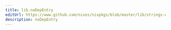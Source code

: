 ```yaml
---
title: lib.noDepEntry
editUrl: https://www.github.com/nixos/nixpkgs/blob/master/lib/strings-with-deps.nix#L78C16
description: noDepEntry
---
```




<LinkCard
    title="Contribute Now!"
    description="API Documentation is done in our source code"
    href="https://www.github.com/nixos/nixpkgs/blob/master/lib/strings-with-deps.nix#L78C16"
/>

